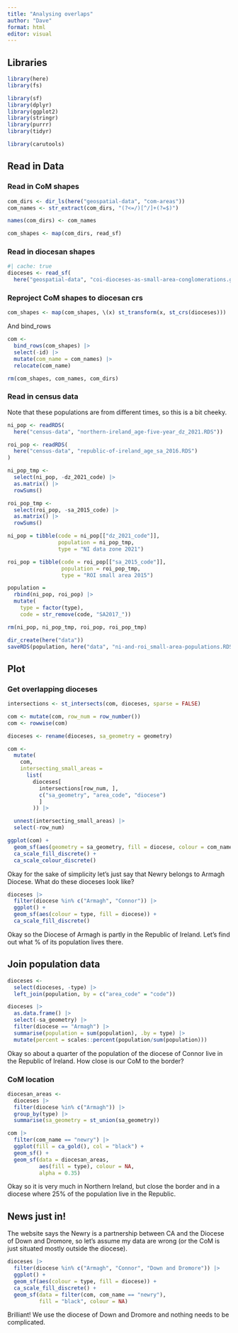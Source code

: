 ```yaml
---
title: "Analysing overlaps"
author: "Dave"
format: html
editor: visual
---
```


## Libraries

```r
library(here)
library(fs)

library(sf)
library(dplyr)
library(ggplot2)
library(stringr)
library(purrr)
library(tidyr)

library(carutools)
```

## Read in Data

### Read in CoM shapes

```r
com_dirs <- dir_ls(here("geospatial-data", "com-areas"))
com_names <- str_extract(com_dirs, "(?<=/)[^/]+(?=$)")

names(com_dirs) <- com_names

com_shapes <- map(com_dirs, read_sf)
```

### Read in diocesan shapes

```r
#| cache: true
dioceses <- read_sf(
  here("geospatial-data", "coi-dioceses-as-small-area-conglomerations.geojson"))
```

### Reproject CoM shapes to diocesan crs

```r
com_shapes <- map(com_shapes, \(x) st_transform(x, st_crs(dioceses)))
```

And bind_rows

```r
com <-
  bind_rows(com_shapes) |> 
  select(-id) |> 
  mutate(com_name = com_names) |> 
  relocate(com_name) 

rm(com_shapes, com_names, com_dirs)
```

### Read in census data

Note that these populations are from different times, so this is a bit cheeky.

```r
ni_pop <- readRDS(
  here("census-data", "northern-ireland_age-five-year_dz_2021.RDS"))

roi_pop <- readRDS(
  here("census-data", "republic-of-ireland_age_sa_2016.RDS")
)

ni_pop_tmp <- 
  select(ni_pop, -dz_2021_code) |> 
  as.matrix() |> 
  rowSums()

roi_pop_tmp <- 
  select(roi_pop, -sa_2015_code) |> 
  as.matrix() |> 
  rowSums()

ni_pop = tibble(code = ni_pop[["dz_2021_code"]],
                population = ni_pop_tmp,
                type = "NI data zone 2021")

roi_pop = tibble(code = roi_pop[["sa_2015_code"]],
                 population = roi_pop_tmp,
                 type = "ROI small area 2015")

population = 
  rbind(ni_pop, roi_pop) |> 
  mutate(
    type = factor(type),
    code = str_remove(code, "SA2017_"))

rm(ni_pop, ni_pop_tmp, roi_pop, roi_pop_tmp)

dir_create(here("data"))
saveRDS(population, here("data", "ni-and-roi_small-area-populations.RDS"))
```

## Plot

### Get overlapping dioceses

```r

intersections <- st_intersects(com, dioceses, sparse = FALSE)

com <- mutate(com, row_num = row_number())
com <- rowwise(com)

dioceses <- rename(dioceses, sa_geometry = geometry)

com <- 
  mutate(
    com,
    intersecting_small_areas =
      list(
        dioceses[
          intersections[row_num, ],
          c("sa_geometry", "area_code", "diocese")
          ]
        )) |>

  unnest(intersecting_small_areas) |> 
  select(-row_num)

ggplot(com) + 
  geom_sf(aes(geometry = sa_geometry, fill = diocese, colour = com_name)) +
  ca_scale_fill_discrete() + 
  ca_scale_colour_discrete()
```

Okay for the sake of simplicity let's just say that Newry belongs to Armagh Diocese. What do these dioceses look like?

```r
dioceses |> 
  filter(diocese %in% c("Armagh", "Connor")) |> 
  ggplot() +
  geom_sf(aes(colour = type, fill = diocese)) + 
  ca_scale_fill_discrete()
```

Okay so the Diocese of Armagh is partly in the Republic of Ireland. Let's find out what % of its population lives there.

## Join population data

```r
dioceses <- 
  select(dioceses, -type) |> 
  left_join(population, by = c("area_code" = "code")) 

dioceses |> 
  as.data.frame() |> 
  select(-sa_geometry) |> 
  filter(diocese == "Armagh") |> 
  summarise(population = sum(population), .by = type) |> 
  mutate(percent = scales::percent(population/sum(population)))
```

Okay so about a quarter of the population of the diocese of Connor live in the Republic of Ireland. How close is our CoM to the border?

### CoM location

```r
diocesan_areas <- 
  dioceses |> 
  filter(diocese %in% c("Armagh")) |> 
  group_by(type) |> 
  summarise(sa_geometry = st_union(sa_geometry))

com |> 
  filter(com_name == "newry") |> 
  ggplot(fill = ca_gold(), col = "black") +
  geom_sf() + 
  geom_sf(data = diocesan_areas, 
          aes(fill = type), colour = NA,
          alpha = 0.35)
```

Okay so it is very much in Northern Ireland, but close the border and in a diocese where 25% of the population live in the Republic.

## News just in!

The website says the Newry is a partnership between CA and the Diocese of Down and Dromore, so let's assume my data are wrong (or the CoM is just situated mostly outside the diocese).

```r
dioceses |> 
  filter(diocese %in% c("Armagh", "Connor", "Down and Dromore")) |> 
  ggplot() +
  geom_sf(aes(colour = type, fill = diocese)) + 
  ca_scale_fill_discrete() +
  geom_sf(data = filter(com, com_name == "newry"),
          fill = "black", colour = NA)
```

Brilliant! We use the diocese of Down and Dromore and nothing needs to be complicated.
